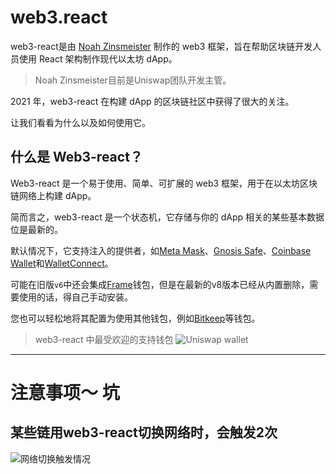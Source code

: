 # web3.react

web3-react是由 [Noah Zinsmeister](https://noahzinsmeister.com/) 制作的 web3 框架，旨在帮助区块链开发人员使用 React 架构制作现代以太坊 dApp。
>Noah Zinsmeister目前是Uniswap团队开发主管。

2021 年，web3-react 在构建 dApp 的区块链社区中获得了很大的关注。

让我们看看为什么以及如何使用它。

## 什么是 Web3-react？

Web3-react 是一个易于使用、简单、可扩展的 web3 框架，用于在以太坊区块链网络上构建 dApp。

简而言之，web3-react 是一个状态机，它存储与你的 dApp 相关的某些基本数据位是最新的。

默认情况下，它支持注入的提供者，如[Meta Mask](https://metamask.io/)、[Gnosis Safe](https://gnosis-safe.io/)、[Coinbase Wallet](https://www.coinbase.com/wallet)和[WalletConnect](https://walletconnect.com/)。

可能在旧版`v6`中还会集成[Frame](https://frame.sh/)钱包，但是在最新的v8版本已经从内置删除，需要使用的话，得自己手动安装。

您也可以轻松地将其配置为使用其他钱包，例如[Bitkeep](https://bitkeep.com/)等钱包。

> web3-react 中最受欢迎的支持钱包
> ![Uniswap wallet](./uniswap-wallet.png)



---

# 注意事项～ 坑

## 某些链用web3-react切换网络时，会触发2次

![网络切换触发情况](./tips-network-change.jpg)


